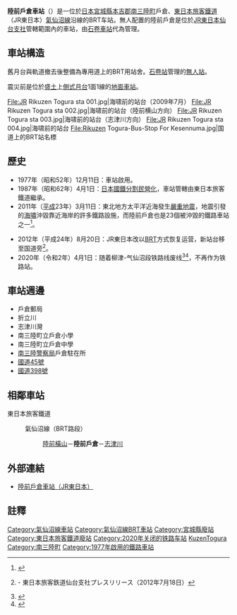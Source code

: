 {{NoteTA|1 = zh:陸前戶倉車站; zh-cn:陆前户仓站; zh-tw:陸前戶倉車站; zh-hk:陸前戶倉站; }}
{{日本車站資訊
| 公司色 = green
| 文字色 = 
| 站名 = 陸前戶倉車站
| 圖片 = JR East BRT Rikuzen-Togura Station.jpg
| pxl = 275px
| 圖片說明 = BRT站台（2018年）
| 日文原名 = 陸前戸倉
| 平假名 = りくぜんとぐら
| 羅馬拼音 = Rikuzen-Togura
| 副站名 = 
| 電報略號 = トク
| 車站編號 = 
| 所屬公司 = [[File:JR_logo_(east).svg|22px]] [[東日本旅客鐵道|東日本旅客鐵道]]
| 所屬路線 = {{Color|#6600cc|■}}[[氣仙沼線|氣仙沼線]]
| 距離 = 29.5
| 起站 = [[前谷地車站|前谷地]]
| 前一站 = [[陸前橫山車站|陸前橫山]]
| 前一站距離 = 7.2
| 後一站距離 = 4.2
| 後一站 = [[志津川車站|志津川]]
| 所在地 = [[宮城縣|宮城縣]][[本吉郡|本吉郡]][[南三陸町|南三陸町]]<br>戶倉字轉石5-3號
| 車站構造 = 地面車站
| 月台配置 = 震前为1面1線
| 啟用年月日 = 1977年（[[昭和|昭和]]52年）12月11日
| 廢站年月日 = 
| 乘客人數 = 10
| 上下車人次 = 
| 統計年度 = 2015年
| 轉車 = 
| 備註 = 無人車站
| 全寬備註 = 
| name = 
| address = 
}}
'''陸前戶倉車站'''（{{jpn|j=陸前戸倉駅|hg=りくぜんとぐらえき|rm=Rikuzen-togura eki|f=y}}）是一位於[[日本|日本]][[宮城縣|宮城縣]][[本吉郡|本吉郡]][[南三陸町|南三陸町]]戶倉、[[東日本旅客鐵道|東日本旅客鐵道]]（JR東日本）[[氣仙沼線|氣仙沼線]]沿線的BRT车站。無人配置的陸前戶倉是位於[[東日本旅客鐵道仙台支社|JR東日本仙台支社]]管轄範圍內的車站，由[[石卷車站|石卷車站]]代為管理。

== 車站構造 ==
舊月台與軌道撤去後整備為專用道上的BRT用站舍。[[石卷站|石卷站]]管理的[[無人站|無人站]]。

震災前是位於[[盛土|盛土]]上[[側式月台|側式月台]]1面1線的[[地面車站|地面車站]]。<gallery>
File:JR Rikuzen Togura sta 001.jpg|海啸前的站台（2009年7月）
File:JR Rikuzen Togura sta 002.jpg|海啸前的站台（陸前横山方向）
File:JR Rikuzen Togura sta 003.jpg|海啸前的站台（志津川方向）
File:JR Rikuzen Togura sta 004.jpg|海啸前的站台
File:Rikuzen Togura-Bus-Stop For Kesennuma.jpg|国道上的BRT站名標
</gallery>

== 歷史 ==
* 1977年（昭和52年）12月11日：車站啟用。
* 1987年（昭和62年）4月1日：[[日本國鐵分割民營化|日本國鐵分割民營化]]，車站管轄由東日本旅客鐵道繼承。
* 2011年（[[平成|平成]]23年）3月11日：東北地方太平洋近海發生[[2011年日本東北地方太平洋近海地震|嚴重地震]]，地震引發的[[海嘯|海嘯]]沖毀靠近海岸的許多鐵路設施，而陸前戶倉也是23個被沖毀的鐵路車站之一<ref>{{cite web |url=http://www.sankeibiz.jp/business/news/110401/bsd1104010801004-n1.htm |language=ja |title=<span lang="ja">【東日本大震災】ＪＲ東日本、太平洋沿岸の２３駅流失</span> |publisher=[[產經新聞社|產經新聞社]] |date=2011-04-01 |accessdate=2011-04-17 |deadurl=yes |archiveurl=https://web.archive.org/web/20110413050421/http://www.sankeibiz.jp/business/news/110401/bsd1104010801004-n1.htm |archivedate=2011-04-13 }}</ref>。

* 2012年（平成24年）8月20日：JR東日本改以[[BRT|BRT]]方式恢复运营，新站台移至国道旁<ref>{{PDFlink|[https://web.archive.org/web/20130923093147/http://jr-sendai.com/wp-content/uploads/2012/08/press20120718-kesennumasen.pdf 気仙沼線における暫定的なサービス提供開始について]}} - 東日本旅客鉄道仙台支社プレスリリース（2012年7月18日）</ref>。
* 2020年（令和2年）4月1日：随着柳津-气仙沼段铁路线废线<ref>{{Cite press release|url=https://www.jreast.co.jp/press/2019/20200131_ho01.pdf|archiveurl=https://web.archive.org/web/20200204215535/https://www.jreast.co.jp/press/2019/20200131_ho01.pdf|format=PDF|language=ja|title=気仙沼線（柳津〜気仙沼間）及び大船渡線（気仙沼〜盛間）における鉄道事業の廃止の日の繰上げの届出について|publisher=東日本旅客鉄道|date=2020-01-31|accessdate=2020-02-06|archivedate=2020-02-04}}</ref><ref>{{Cite press release|url=https://wwwtb.mlit.go.jp/tohoku/sm/topics/td-haishitodoke0129.pdf|format=PDF|language=ja|title=鉄道事業の廃止の届出に係る廃止の日の繰上げについて|publisher=国土交通省東北運輸局|date=2020-01-29|accessdate=2020-02-06|archiveurl=https://web.archive.org/web/20200130104127/https://wwwtb.mlit.go.jp/tohoku/sm/topics/td-haishitodoke0129.pdf|archivedate=2020-01-30}}</ref>，不再作为铁路站。

== 車站週邊 ==
* 戶倉郵局
* 折立川
* 志津川灣
* 南三陸町立戶倉小學
* 南三陸町立戶倉中學
* [[南三陸警察局|南三陸警察局]]戶倉駐在所
* [[國道45號|國道45號]]
* [[國道398號|國道398號]]

== 相鄰車站 ==
; 東日本旅客鐵道
: {{Color|#6600cc|■}}氣仙沼線（BRT路段）
:: [[陸前橫山站|陸前橫山]]－'''陸前戶倉'''－[[志津川站|志津川]]

== 外部連結 ==
* {{ja}}[http://www.jreast.co.jp/estation/station/info.aspx?StationCd=1668 陸前戶倉車站（JR東日本）]

== 註釋==
<references/>


{{氣仙沼線}}

{{DEFAULTSORT:Rikuzen-togura}}
[[Category:氣仙沼線車站|Category:氣仙沼線車站]]
[[Category:氣仙沼線BRT車站|Category:氣仙沼線BRT車站]]
[[Category:宮城縣廢站|Category:宮城縣廢站]]
[[Category:東日本旅客鐵道廢站|Category:東日本旅客鐵道廢站]]
[[Category:2020年关闭的铁路车站|Category:2020年关闭的铁路车站]]
[[Category:日本鐵路車站_Ri|KuzenTogura]]
[[Category:南三陸町|Category:南三陸町]]
[[Category:1977年啟用的鐵路車站|Category:1977年啟用的鐵路車站]]